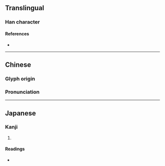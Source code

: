 {{character info/new}}
==Translingual==

===Han character===
{{Han char|rn=75|rad=木|as=13|sn=17|four=46941|canj=DWLJ|ids=⿰木睪}}

====References====
* {{Han ref|kx=0557.180|dkj=15683|dj=0946.240|hdz=21301.180|uh=6AA1|ud=27297|bh=ECFA|bd=60666}}

----

==Chinese==
{{zh-forms|alt=⿰木𠬤:nonstandard simplified,𣏧}}
===Glyph origin===
{{Han etym}}
===Pronunciation===
{{zh-pron
|m=zhái,shì
|c=zaak6
|h=pfs=
|md=
|mn=
|w=
|mc=y
|oc=y
|cat=
}}

----

==Japanese==
{{ja-kanji forms|𣏧|檡}}
===Kanji===
{{ja-kanji|grade=|rs=木06|shin=𣏧}}

# {{defn|lang=ja|sort=木06}}

====Readings====
* {{ja-readings|on=[[つ]] (tu, tsu)}}